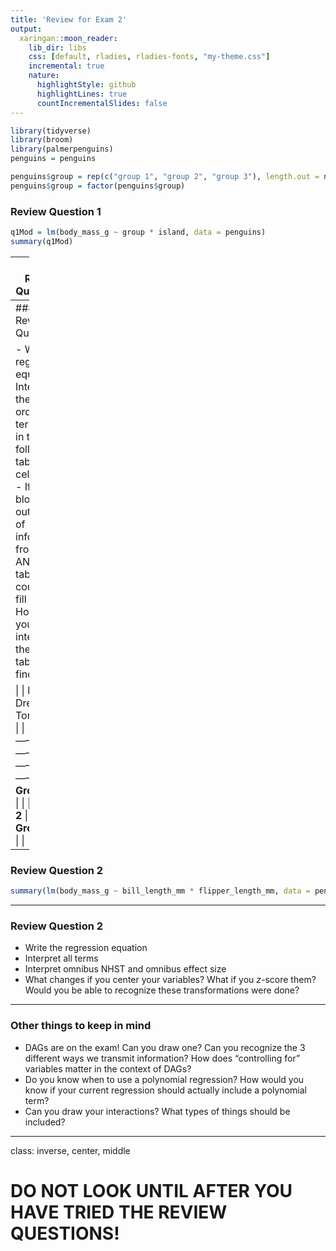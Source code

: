 ```yaml
---
title: 'Review for Exam 2'
output:
  xaringan::moon_reader:
    lib_dir: libs
    css: [default, rladies, rladies-fonts, "my-theme.css"]
    incremental: true
    nature:
      highlightStyle: github
      highlightLines: true
      countIncrementalSlides: false
---
```


```r
library(tidyverse)
library(broom)
library(palmerpenguins)
penguins = penguins

penguins$group = rep(c("group 1", "group 2", "group 3"), length.out = nrow(penguins))
penguins$group = factor(penguins$group)
```

### Review Question 1

```r
q1Mod = lm(body_mass_g ~ group * island, data = penguins)
summary(q1Mod)
```

---
### Review Question 1

```r
anova(q1Mod)
```
---
### Review Question 1

- Write the regression equation
- Interpret the lower order terms
- Fill in the following table of cell means
- If I blocked out pieces of information from the ANOVA table, could you fill them in? How do you interpret the ANOVA table findings?


|             | Biscoe | Dream | Torgersen |
|-------------|--------|-------|-----------|
| **Group 1** |        |       |           |
| **Group 2** |        |       |           |
| **Group 3** |        |       |           |

---

### Review Question 2

```r
summary(lm(body_mass_g ~ bill_length_mm * flipper_length_mm, data = penguins))
```

---

### Review Question 2

- Write the regression equation
- Interpret all terms
- Interpret omnibus NHST and omnibus effect size 
- What changes if you center your variables? What if you $z$-score them? Would you be able to recognize these transformations were done? 

---

### Other things to keep in mind

- DAGs are on the exam! Can you draw one? Can you recognize the 3 different ways we transmit information? How does "controlling for" variables matter in the context of DAGs? 
- Do you know when to use a polynomial regression? How would you know if your current regression should actually include a polynomial term?
- Can you draw your interactions? What types of things should be included? 

---
class: inverse, center, middle

# DO NOT LOOK UNTIL AFTER YOU HAVE TRIED THE REVIEW QUESTIONS!